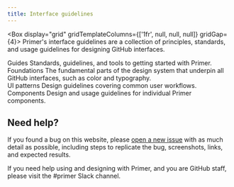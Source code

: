 ```yaml
---
title: Interface guidelines
---
```



<Box display="grid" gridTemplateColumns={['1fr', null, null, null]} gridGap={4}>
  <Text>
    Primer's interface guidelines are a collection of principles, standards, and usage guidelines for designing GitHub
    interfaces.
  </Text>
  <div>
    <div>
      <Link href="/guides" sx={{fontWeight: 'bold'}}>
        Guides
      </Link>
      <Text as="p">Standards, guidelines, and tools to getting started with Primer.</Text>
    </div>
    <Link href="/foundations" sx={{fontWeight: 'bold'}}>
      Foundations
    </Link>
    <Text as="p">
      The fundamental parts of the design system that underpin all GitHub interfaces, such as color and typography.
    </Text>
  </div>
  <div>
    <Link href="/ui-patterns" sx={{fontWeight: 'bold'}}>
      UI patterns
    </Link>
    <Text as="p">Design guidelines covering common user workflows.</Text>
  </div>
  <div>
    <Link href="/components" sx={{fontWeight: 'bold'}}>
      Components
    </Link>
    <Text as="p">Design and usage guidelines for individual Primer components.</Text>
  </div>
</Box>

## Need help?

If you found a bug on this website, please [open a new issue](https://github.com/primer/issues/new) with as much detail as possible, including steps to replicate the bug, screenshots, links, and expected results.

If you need help using and designing with Primer, and you are GitHub staff, please visit the #primer Slack channel.
